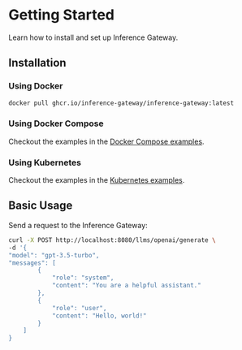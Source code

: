 # Getting Started
Learn how to install and set up Inference Gateway.

## Installation

### Using Docker

```bash
docker pull ghcr.io/inference-gateway/inference-gateway:latest
```

### Using Docker Compose

Checkout the examples in the [Docker Compose examples](https://github.com/inference-gateway/inference-gateway/tree/main/examples/docker-compose).
    

### Using Kubernetes

Checkout the examples in the [Kubernetes examples](https://github.com/inference-gateway/inference-gateway/tree/main/examples/kubernetes).

## Basic Usage
Send a request to the Inference Gateway:


```bash
curl -X POST http://localhost:8080/llms/openai/generate \
-d '{
"model": "gpt-3.5-turbo",
"messages": [
        {
            "role": "system",
            "content": "You are a helpful assistant."
        },
        {
            "role": "user",
            "content": "Hello, world!"
        }
    ]
}
```
